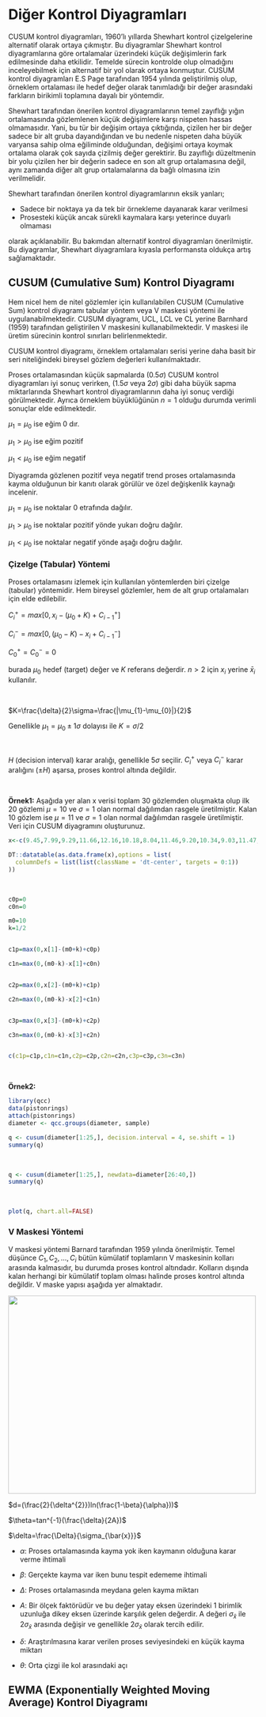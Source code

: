 # Diğer Kontrol Diyagramları

CUSUM kontrol diyagramları, 1960’lı yıllarda Shewhart kontrol çizelgelerine alternatif olarak ortaya çıkmıştır. Bu diyagramlar Shewhart kontrol diyagramlarına göre ortalamalar üzerindeki küçük değişimlerin fark edilmesinde daha etkilidir. Temelde sürecin kontrolde olup olmadığını inceleyebilmek için alternatif bir yol olarak ortaya konmuştur. CUSUM kontrol diyagramları E.S Page tarafından 1954 yılında geliştirilmiş olup, örneklem ortalaması ile hedef değer olarak tanımladığı bir değer arasındaki farkların birikimli toplamına dayalı bir yöntemdir.

Shewhart tarafından önerilen kontrol diyagramlarının temel zayıflığı yığın ortalamasında gözlemlenen küçük değişimlere karşı nispeten hassas olmamasıdır. Yani, bu tür bir değişim ortaya çıktığında, çizilen her bir değer sadece bir alt gruba dayandığından ve bu nedenle nispeten daha büyük varyansa sahip olma eğiliminde olduğundan, değişimi ortaya koymak ortalama olarak çok sayıda çizilmiş değer gerektirir. Bu zayıflığı düzeltmenin bir yolu çizilen her bir değerin sadece en son alt grup ortalamasına değil, aynı zamanda diğer alt grup ortalamalarına da bağlı olmasına izin verilmelidir.

Shewhart tarafından önerilen kontrol diyagramlarının eksik yanları;

- Sadece bir noktaya ya da tek bir örnekleme dayanarak karar verilmesi
- Prosesteki küçük ancak sürekli kaymalara karşı yeterince duyarlı olmaması

olarak açıklanabilir. Bu bakımdan alternatif kontrol diyagramları önerilmiştir. Bu diyagramlar, Shewhart diyagramlara kıyasla performansta oldukça artış sağlamaktadır.

## CUSUM (Cumulative Sum) Kontrol Diyagramı

Hem nicel hem de nitel gözlemler için kullanılabilen CUSUM (Cumulative Sum) kontrol diyagramı tabular yöntem veya V maskesi yöntemi ile uygulanabilmektedir. CUSUM diyagramı, UCL, LCL ve CL yerine Barnhard (1959) tarafından geliştirilen V maskesini kullanabilmektedir. V maskesi ile üretim sürecinin kontrol sınırları belirlenmektedir. 

CUSUM kontrol diyagramı, örneklem ortalamaları serisi yerine daha basit bir seri niteliğindeki bireysel gözlem değerleri kullanılmaktadır. 

Proses ortalamasından küçük sapmalarda ($0.5\sigma$) CUSUM kontrol diyagramları iyi sonuç verirken, ($1.5\sigma$ veya $2\sigma$) gibi daha büyük sapma miktarlarında Shewhart  kontrol diyagramlarının daha iyi sonuç verdiği görülmektedir. Ayrıca örneklem büyüklüğünün $n=1$ olduğu durumda verimli sonuçlar elde edilmektedir. 

$\mu_{1}=\mu_{0}$ ise eğim 0 dır.

$\mu_{1}>\mu_{0}$ ise eğim pozitif 

$\mu_{1}<\mu_{0}$ ise eğim negatif 

Diyagramda gözlenen pozitif veya negatif trend proses ortalamasında kayma olduğunun bir kanıtı olarak görülür ve özel değişkenlik kaynağı incelenir.

$\mu_{1}=\mu_{0}$ ise noktalar 0 etrafında dağılır.

$\mu_{1}>\mu_{0}$ ise noktalar pozitif yönde yukarı doğru dağılır.

$\mu_{1}<\mu_{0}$ ise noktalar negatif yönde aşağı doğru dağılır.


### Çizelge (Tabular) Yöntemi

Proses ortalamasını izlemek için kullanılan yöntemlerden biri çizelge (tabular) yöntemidir. Hem bireysel gözlemler, hem de alt grup ortalamaları için elde edilebilir.

$C^+_{i}=max[0,x_{i}-(\mu_{0}+K)+C^+_{i-1}]$

$C^-_{i}=max[0,(\mu_{0}-K)-x_{i}+C^-_{i-1}]$

$C^+_{0}=C^-_{0}=0$

burada $\mu_{0}$ hedef (target) değer ve $K$ referans değerdir. $n>2$ için $x_{i}$ yerine  $\bar{x}_{i}$ kullanılır.

<br>

$K=\frac{\delta}{2}\sigma=\frac{|\mu_{1}-\mu_{0}|}{2}$

Genellikle $\mu_{1}=\mu_{0}\pm1\sigma$ dolayısı ile $K=\sigma/2$

<br>

$H$ (decision interval) karar aralığı, genellikle $5\sigma$ seçilir. $C^+_{i}$ veya $C^-_{i}$ karar aralığını ($\pm H$) aşarsa, proses kontrol altında değildir.

<br>

**Örnek1:** Aşağıda yer alan x verisi toplam 30 gözlemden oluşmakta olup ilk 20 gözlemi $\mu=10$ ve $\sigma=1$ olan normal dağılımdan rasgele üretilmiştir. Kalan 10 gözlem ise $\mu=11$ ve $\sigma=1$ olan normal dağılımdan rasgele üretilmiştir. Veri için CUSUM diyagramını oluşturunuz.

```r
x<-c(9.45,7.99,9.29,11.66,12.16,10.18,8.04,11.46,9.20,10.34,9.03,11.47,10.51,9.40,10.08,9.37,10.62,10.31,8.52,10.84,10.90,9.33,12.29,11.50,10.60,11.08,10.38,11.62,11.31,10.52)

DT::datatable(as.data.frame(x),options = list(
  columnDefs = list(list(className = 'dt-center', targets = 0:1))
))
```

<br>

```r
c0p=0
c0n=0

m0=10
k=1/2


c1p=max(0,x[1]-(m0+k)+c0p)

c1n=max(0,(m0-k)-x[1]+c0n)


c2p=max(0,x[2]-(m0+k)+c1p)

c2n=max(0,(m0-k)-x[2]+c1n)


c3p=max(0,x[3]-(m0+k)+c2p)

c3n=max(0,(m0-k)-x[3]+c2n)


c(c1p=c1p,c1n=c1n,c2p=c2p,c2n=c2n,c3p=c3p,c3n=c3n)
```
<br>

**Örnek2:**
```r
library(qcc)
data(pistonrings)
attach(pistonrings)
diameter <- qcc.groups(diameter, sample)

q <- cusum(diameter[1:25,], decision.interval = 4, se.shift = 1)
summary(q)

```
<br>

```r
q <- cusum(diameter[1:25,], newdata=diameter[26:40,])
summary(q)

```

<br>

```r
plot(q, chart.all=FALSE)
```



### V Maskesi Yöntemi

V maskesi yöntemi Barnard tarafından 1959 yılında önerilmiştir. Temel düşünce $C_{1},C_{2},...,C_{i}$ bütün kümülatif toplamların V maskesinin kolları arasında kalmasıdır, bu durumda proses kontrol altındadır. Kolların dışında kalan herhangi bir kümülatif toplam olması halinde proses kontrol altında değildir. V maske yapısı aşağıda yer almaktadır.

<img src="/Users/busenursarica/Documents/GitHub/quality-control/images/vmask.png" style="float:center;" width="500" height="400" title="" />

$d=(\frac{2}{\delta^{2}})ln(\frac{1-\beta}{\alpha}))$

$\theta=tan^{-1}(\frac{\delta}{2A})$

$\delta=\frac{\Delta}{\sigma_{\bar{x}}}$

- $\alpha:$ Proses ortalamasında kayma yok iken kaymanın olduğuna karar verme ihtimali

- $\beta:$ Gerçekte kayma var iken bunu tespit edememe ihtimali

- $\Delta:$ Proses ortalamasında meydana gelen kayma miktarı

- $A:$ Bir ölçek faktörüdür ve bu değer yatay eksen üzerindeki 1 birimlik uzunluğa dikey eksen üzerinde karşılık gelen değerdir. A değeri $\sigma_{\bar{x}}$ ile $2\sigma_{\bar{x}}$ arasında değişir ve genellikle $2\sigma_{\bar{x}}$ olarak tercih edilir. 

- $\delta:$ Araştırılmasına karar verilen proses seviyesindeki en küçük kayma miktarı

- $\theta:$ Orta çizgi ile kol arasındaki açı









## EWMA (Exponentially Weighted Moving Average) Kontrol Diyagramı

